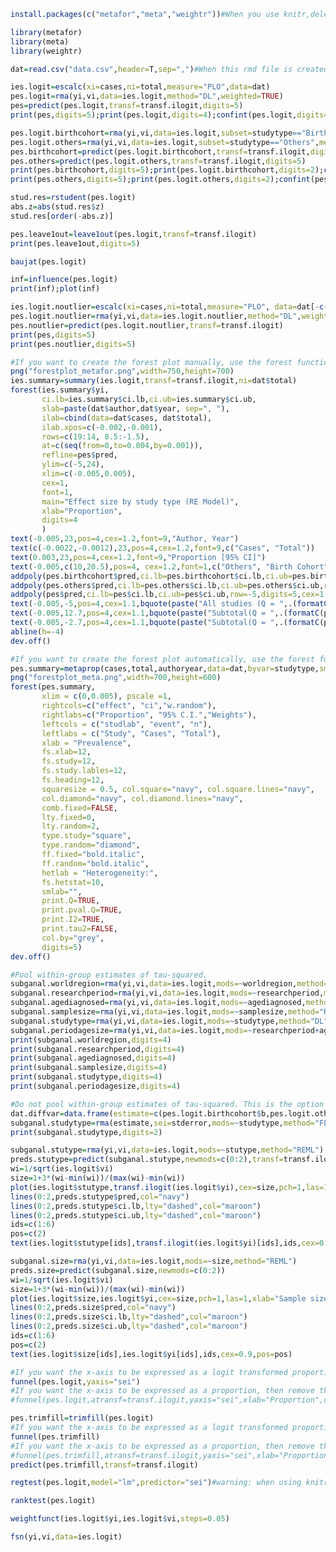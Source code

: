 ```r
install.packages(c("metafor","meta","weightr"))#When you use knitr,delete this chunk
```
```r
library(metafor)
library(meta)
library(weightr)
```
```r
dat=read.csv("data.csv",header=T,sep=",")#When this rmd file is created in a R project, the default directory is the path to the current folder
```
```r
ies.logit=escalc(xi=cases,ni=total,measure="PLO",data=dat)
pes.logit=rma(yi,vi,data=ies.logit,method="DL",weighted=TRUE)
pes=predict(pes.logit,transf=transf.ilogit,digits=5)
print(pes,digits=5);print(pes.logit,digits=4);confint(pes.logit,digits=2)
```
```r
pes.logit.birthcohort=rma(yi,vi,data=ies.logit,subset=studytype=="Birth cohort",method="DL")
pes.logit.others=rma(yi,vi,data=ies.logit,subset=studytype=="Others",method="DL")
pes.birthcohort=predict(pes.logit.birthcohort,transf=transf.ilogit,digits=5)
pes.others=predict(pes.logit.others,transf=transf.ilogit,digits=5)
print(pes.birthcohort,digits=5);print(pes.logit.birthcohort,digits=2);confint(pes.logit.birthcohort,digits=2)
print(pes.others,digits=5);print(pes.logit.others,digits=2);confint(pes.logit.others,digits=2)
```
```r
stud.res=rstudent(pes.logit)
abs.z=abs(stud.res$z)
stud.res[order(-abs.z)]
```
```r
pes.leave1out=leave1out(pes.logit,transf=transf.ilogit)
print(pes.leave1out,digits=5)
```
```r
baujat(pes.logit)
```
```r
inf=influence(pes.logit)
print(inf);plot(inf)
```
```r
ies.logit.noutlier=escalc(xi=cases,ni=total,measure="PLO", data=dat[-c(2,3),])
pes.logit.noutlier=rma(yi,vi,data=ies.logit.noutlier,method="DL",weighted=TRUE)
pes.noutlier=predict(pes.logit.noutlier,transf=transf.ilogit)
print(pes,digits=5)
print(pes.noutlier,digits=5)
```
```r
#If you want to create the forest plot manually, use the forest function in the metafor package. Numerical values in the following code are for demonstration purposes only. You need to change these values according to your data.
png("forestplot_metafor.png",width=750,height=700)
ies.summary=summary(ies.logit,transf=transf.ilogit,ni=dat$total)
forest(ies.summary$yi,
       ci.lb=ies.summary$ci.lb,ci.ub=ies.summary$ci.ub,
       slab=paste(dat$author,dat$year, sep=", "),
       ilab=cbind(data=dat$cases, dat$total),
       ilab.xpos=c(-0.002,-0.001),
       rows=c(19:14, 8.5:-1.5),
       at=c(seq(from=0,to=0.004,by=0.001)), 
       refline=pes$pred,
       ylim=c(-5,24),
       xlim=c(-0.005,0.005),
       cex=1,
       font=1,
       main="Effect size by study type (RE Model)",
       xlab="Proportion",
       digits=4
       )
text(-0.005,23,pos=4,cex=1.2,font=9,"Author, Year")
text(c(-0.0022,-0.0012),23,pos=4,cex=1.2,font=9,c("Cases", "Total"))
text(0.003,23,pos=4,cex=1.2,font=9,"Proportion [95% CI]")
text(-0.005,c(10,20.5),pos=4, cex=1.2,font=1,c("Others", "Birth Cohort"))
addpoly(pes.birthcohort$pred,ci.lb=pes.birthcohort$ci.lb,ci.ub=pes.birthcohort$ci.ub,row=12.7,digits=5,cex=1.1,mlab="")
addpoly(pes.others$pred,ci.lb=pes.others$ci.lb,ci.ub=pes.others$ci.ub,row=-2.7,digits=5,cex=1.1,mlab="")
addpoly(pes$pred,ci.lb=pes$ci.lb,ci.ub=pes$ci.ub,row=-5,digits=5,cex=1.1,mlab="")
text(-0.005,-5,pos=4,cex=1.1,bquote(paste("All studies (Q = ",.(formatC(pes.logit$QE, digits=1,format="f")), ", df = ", .(pes.logit$k - pes.logit$p),", p = ", .(formatC(pes.logit$QEp, digits=2, format="f")), "; ", I^2, " = ",.(formatC(pes.logit$I2, digits=1, format="f")), "%",")")))
text(-0.005,12.7,pos=4,cex=1.1,bquote(paste("Subtotal(Q = ",.(formatC(pes.logit.birthcohort$QE, digits=1, format="f")), ", df = ", .(pes.logit.birthcohort$k - pes.logit.birthcohort$p),", p = ", .(formatC(pes.logit.birthcohort$QEp, digits=2, format="f")), "; ", I^2, " = ",.(formatC(pes.logit.birthcohort$I2, digits=1, format="f")), "%",")")))
text(-0.005,-2.7,pos=4,cex=1.1,bquote(paste("Subtotal(Q = ",.(formatC(pes.logit.others$QE, digits=1, format="f")),", df = ", .(pes.logit.others$k - pes.logit.others$p), ", p = ", .(formatC(pes.logit.others$QEp, digits=2, format="f")), "; ", I^2, " = ",.(formatC(pes.logit.others$I2, digits=1, format="f")), "%",")")))
abline(h=-4)
dev.off()
```
```r
#If you want to create the forest plot automatically, use the forest function in the meta package. Numerical values in the following code are for demonstration purposes only. You need to change these values according to your data.
pes.summary=metaprop(cases,total,authoryear,data=dat,byvar=studytype,sm="PLO",method.ci="NAsm",method.tau="DL",incr=0.5,allincr=FALSE,addincr=FALSE,title="")
png("forestplot_meta.png",width=700,height=600)
forest(pes.summary,
       xlim = c(0,0.005), pscale =1, 
       rightcols=c("effect", "ci","w.random"),
       rightlabs=c("Proportion", "95% C.I.","Weights"),
       leftcols = c("studlab", "event", "n"), 
       leftlabs = c("Study", "Cases", "Total"),
       xlab = "Prevalence", 
       fs.xlab=12,
       fs.study=12,
       fs.study.lables=12,
       fs.heading=12,
       squaresize = 0.5, col.square="navy", col.square.lines="navy",
       col.diamond="navy", col.diamond.lines="navy",
       comb.fixed=FALSE,
       lty.fixed=0,
       lty.random=2, 
       type.study="square",
       type.random="diamond",
       ff.fixed="bold.italic",
       ff.random="bold.italic",
       hetlab = "Heterogeneity:",
       fs.hetstat=10,
       smlab="",
       print.Q=TRUE,
       print.pval.Q=TRUE,
       print.I2=TRUE,
       print.tau2=FALSE,
       col.by="grey",
       digits=5)
dev.off()
```
```r
#Pool within-group estimates of tau-squared.
subganal.worldregion=rma(yi,vi,data=ies.logit,mods=~worldregion,method="REML")
subganal.researchperiod=rma(yi,vi,data=ies.logit,mods=~researchperiod,method="REML")
subganal.agediagnosed=rma(yi,vi,data=ies.logit,mods=~agediagnosed,method="REML")
subganal.samplesize=rma(yi,vi,data=ies.logit,mods=~samplesize,method="REML")
subganal.studytype=rma(yi,vi,data=ies.logit,mods=~studytype,method="DL")
subganal.periodagesize=rma(yi,vi,data=ies.logit,mods=~researchperiod+agediagnosed+samplesize,method="REML")
print(subganal.worldregion,digits=4)
print(subganal.researchperiod,digits=4)
print(subganal.agediagnosed,digits=4)
print(subganal.samplesize,digits=4)
print(subganal.studytype,digits=4)
print(subganal.periodagesize,digits=4)
```
```r
#Do not pool within-group estimates of tau-squared. This is the option used by RevMan.
dat.diffvar=data.frame(estimate=c(pes.logit.birthcohort$b,pes.logit.others$b),stderror=c(pes.logit.birthcohort$se, pes.logit.others$se),studytype = c("Birth cohort","Others"), tau2=round(c(pes.logit.birthcohort$tau2, pes.logit.others$tau2),3))
subganal.studytype=rma(estimate,sei=stderror,mods=~studytype,method="FE",data=dat.diffvar)
print(subganal.studytype,digits=2)
```
```r
subganal.stutype=rma(yi,vi,data=ies.logit,mods=~stutype,method="REML")
preds.stutype=predict(subganal.stutype,newmods=c(0:2),transf=transf.ilogit)
wi=1/sqrt(ies.logit$vi)
size=1+3*(wi-min(wi))/(max(wi)-min(wi))
plot(ies.logit$stutype,transf.ilogit(ies.logit$yi),cex=size,pch=1,las=1,xlab="Study Type", ylab="Proportion")
lines(0:2,preds.stutype$pred,col="navy")
lines(0:2,preds.stutype$ci.lb,lty="dashed",col="maroon")
lines(0:2,preds.stutype$ci.ub,lty="dashed",col="maroon")
ids=c(1:6)
pos=c(2)
text(ies.logit$stutype[ids],transf.ilogit(ies.logit$yi)[ids],ids,cex=0.9,pos=pos)
```
```r
subganal.size=rma(yi,vi,data=ies.logit,mods=~size,method="REML")
preds.size=predict(subganal.size,newmods=c(0:2))
wi=1/sqrt(ies.logit$vi)
size=1+3*(wi-min(wi))/(max(wi)-min(wi))
plot(ies.logit$size,ies.logit$yi,cex=size,pch=1,las=1,xlab="Sample size", ylab="Logit event rate")
lines(0:2,preds.size$pred,col="navy")
lines(0:2,preds.size$ci.lb,lty="dashed",col="maroon")
lines(0:2,preds.size$ci.ub,lty="dashed",col="maroon")
ids=c(1:6)
pos=c(2)
text(ies.logit$size[ids],ies.logit$yi[ids],ids,cex=0.9,pos=pos)
```
```r
#If you want the x-axis to be expressed as a logit transformed proportion, then remove the "#" sign before the following line.
funnel(pes.logit,yaxis="sei")
#If you want the x-axis to be expressed as a proportion, then remove the "#" sign before the following line.
#funnel(pes.logit,atransf=transf.ilogit,yaxis="sei",xlab="Proportion",digits=6)
```
```r
pes.trimfill=trimfill(pes.logit)
#If you want the x-axis to be expressed as a logit transformed proportion, then remove the "#" sign before the following line.
funnel(pes.trimfill)
#If you want the x-axis to be expressed as a proportion, then remove the "#" sign before the following line.
#funnel(pes.trimfill,atransf=transf.ilogit,yaxis="sei",xlab="Proportion",digits=6)
predict(pes.trimfill,transf=transf.ilogit)
```
```r
regtest(pes.logit,model="lm",predictor="sei")#warning: when using knitr, "'" in Egger's should be deleted
```
```r
ranktest(pes.logit)
```
```r
weightfunct(ies.logit$yi,ies.logit$vi,steps=0.05)
```
```r
fsn(yi,vi,data=ies.logit)
```